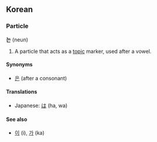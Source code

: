 == Korean ==
===Particle===
'''는''' (neun)

#A particle that acts as a [[topic]] marker, used after a vowel.

====Synonyms====
*[[은]] (after a consonant)

====Translations====
*Japanese: [[は]] (ha, wa)

====See also====
*[[이]] (i), [[가]] (ka)